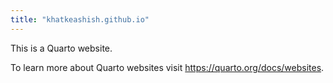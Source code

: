 ```yaml
---
title: "khatkeashish.github.io"
---
```


This is a Quarto website.

To learn more about Quarto websites visit <https://quarto.org/docs/websites>.

